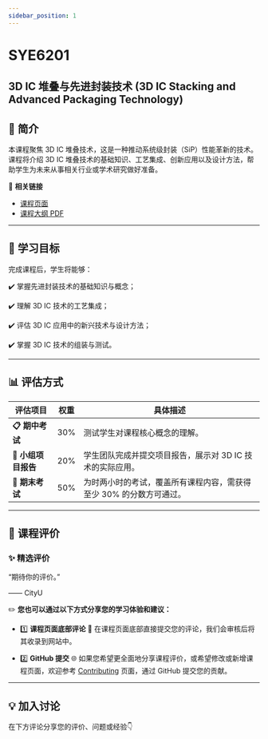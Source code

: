 ```yaml
---
sidebar_position: 1
---
```


# SYE6201
## 3D IC 堆叠与先进封装技术 (3D IC Stacking and Advanced Packaging Technology)

## **📘 简介**
本课程聚焦 3D IC 堆叠技术，这是一种推动系统级封装（SiP）性能革新的技术。课程将介绍 3D IC 堆叠技术的基础知识、工艺集成、创新应用以及设计方法，帮助学生为未来从事相关行业或学术研究做好准备。

🔗 **相关链接**
- [课程页面](https://www.cityu.edu.hk/catalogue/pg/202526/course/SYE6201.htm)
- [课程大纲 PDF](https://www.cityu.edu.hk/catalogue/pg/202526/course/SYE6201.pdf)

---

## **🎯 学习目标**

完成课程后，学生将能够：

✔️ 掌握先进封装技术的基础知识与概念；

✔️ 理解 3D IC 技术的工艺集成；

✔️ 评估 3D IC 应用中的新兴技术与设计方法；

✔️ 掌握 3D IC 技术的组装与测试。

---

## **📊 评估方式**

| **评估项目**           | **权重** | **具体描述**                                                                                       |
|-----------------------|---------|---------------------------------------------------------------------------------------------------|
| **📋 期中考试**         | 30%      | 测试学生对课程核心概念的理解。                                                                       |
| **📂 小组项目报告**      | 20%      | 学生团队完成并提交项目报告，展示对 3D IC 技术的实际应用。                                               |
| **📝 期末考试**         | 50%      | 为时两小时的考试，覆盖所有课程内容，需获得至少 30% 的分数方可通过。                                          |

---

## **💬 课程评价**

### ✨ **精选评价**
<div className={commentStyles.commentBox}>
    <p className={commentStyles.commentText}>
        “期待你的评价。”
    </p>
    <p className={commentStyles.commentAuthor}>—— CityU</p>
</div>

✏️ **您也可以通过以下方式分享您的学习体验和建议：**

- 1️⃣ **课程页面底部评论**
💬 在课程页面底部直接提交您的评论，我们会审核后将其收录到网站中。

- 2️⃣ **GitHub 提交**
🌐 如果您希望更全面地分享课程评价，或希望修改或新增课程页面，欢迎参考 [Contributing](/contributing) 页面，通过 GitHub 提交您的贡献。

---

## **💡 加入讨论**

在下方评论分享您的评价、问题或经验👇
<Utterances />